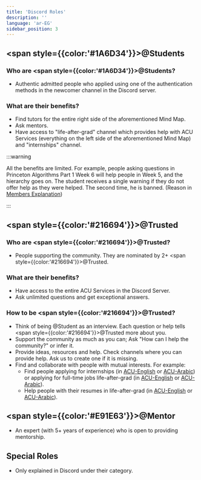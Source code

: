 ```yaml
---
title: 'Discord Roles'
description: ''
language: 'ar-EG'
sidebar_position: 3
---
```


## <span style={{color:'#1A6D34'}}>@Students</span>

### Who are <span style={{color:'#1A6D34'}}>@Students</span>?

-   Authentic admitted people who applied using one of the authentication methods in the newcomer channel in the Discord server.

### What are their benefits?

-   Find tutors for the entire right side of the aforementioned Mind Map.
-   Ask mentors.
-   Have access to "life-after-grad" channel which provides help with ACU Services (everything on the left side of the aforementioned Mind Map) and "internships" channel.

:::warning

All the benefits are limited. For example, people asking questions in Princeton Algorithms Part 1 Week 6 will help people in Week 5, and the hierarchy goes on. The student receives a single warning if they do not offer help as they were helped. The second time, he is banned. (Reason in [Members Explanation](/services/community/general#members))

:::

## <span style={{color:'#216694'}}>@Trusted</span>

### Who are <span style={{color:'#216694'}}>@Trusted</span>?

-   People supporting the community. They are nominated by 2+ <span style={{color:'#216694'}}>@Trusted</span>.

### What are their benefits?

-   Have access to the entire ACU Services in the Discord Server.
-   Ask unlimited questions and get exceptional answers.

### How to be <span style={{color:'#216694'}}>@Trusted</span>?

-   Think of being @Student as an interview. Each question or help tells <span style={{color:'#216694'}}>@Trusted</span> more about you.
-   Support the community as much as you can; Ask "How can I help the community?" or infer it.
-   Provide ideas, resources and help. Check channels where you can provide help. Ask us to create one if it is missing.
-   Find and collaborate with people with mutual interests. For example:
    -   Find people applying for internships (in [ACU-English](https://discord.com/channels/1026170883997438112/1176583002281738301) or [ACU-Arabic](https://discord.com/channels/950993900720492574/1154362703935184956)) or applying for full-time jobs life-after-grad (in [ACU-English](https://discord.com/channels/1026170883997438112/1026170885331222553) or [ACU-Arabic](https://discord.com/channels/950993900720492574/992733648690368512)).
    -   Help people with their resumes in life-after-grad (in [ACU-English](https://discord.com/channels/1026170883997438112/1026170885331222553) or [ACU-Arabic](https://discord.com/channels/950993900720492574/992733648690368512)).

## <span style={{color:'#E91E63'}}>@Mentor</span>

-   An expert (with 5+ years of experience) who is open to providing mentorship.

## Special Roles

-   Only explained in Discord under their category.
